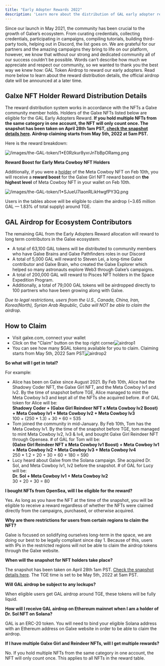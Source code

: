 ```yaml
---
title: "Early Adopter Rewards 2022"
description: 'Learn more about the distribution of GAL early adopter rewards distributed in May, 2022'
---
```


Since our launch in May 2021, the community has been crucial to the growth of Galxe’s ecosystem. From curating credentials, collecting credentials, participating in campaigns, compiling tutorials, building third-party tools, helping out in Discord, the list goes on. We are grateful for our partners and the amazing campaigns they bring to life on our platform, however, we know that without our strong and dedicated community all of our success couldn’t be possible. Words can’t describe how much we appreciate and respect our community, so we wanted to thank you the best way we knew how: GAL Token Airdrop to reward our early adopters. Read more below to learn about the reward distribution details, the official airdrop date will be announced at a later time.

## Galxe NFT Holder Reward Distribution Details[](#galxe-nft-holder-reward-distribution-details "Direct link to heading")

The reward distribution system works in accordance with the NFTs a Galxe community member holds. Holders of the Galxe NFTs listed below are eligible for the GAL Early Adopters Reward. **If you hold multiple NFTs from the same category in one account, the NFT will only count once. The snapshot has been taken on April 28th 1am PST, [check the snapshot details here](https://github.com/GalxeHQ/galaxy-airdrop). Airdrop claiming starts from May 5th, 2022 at 5am PST.**

Here is the reward breakdown:

![/images/the-GAL-token/1*E0Rzkur8yxrJnTbBpORamg.png](/images/the-GAL-token/1*E0Rzkur8yxrJnTbBpORamg.png)

**Reward Boost for Early Meta Cowboy NFT Holders**

Additionally, if you were a [holder](https://github.com/NFTGalxe/galaxy-nft-holder-feb-10/blob/main/snapshot/meta-cowboy.csv) of the Meta Cowboy NFT on Feb 10th, you will receive a **reward boost** for the Galxe Girl NFT reward based on **the highest level** of Meta Cowboy NFT in your wallet on Feb 10th.

![/images/the-GAL-token/1*SJueU7IaonRLikHwgfPY3Q.png](/images/the-GAL-token/1*SJueU7IaonRLikHwgfPY3Q.png)

Users in the tables above will be eligible to claim the airdrop (\~3.65 million GAL — 1.83% of total supply) around TGE. 

## GAL Airdrop for Ecosystem Contributors[](#gal-airdrop-for-ecosystem-contributors "Direct link to heading")

The remaining GAL from the Early Adopters Reward allocation will reward to long term contributors in the Galxe ecosystem:

* A total of 63,100 GAL tokens will be distributed to community members who have Galxe Brains and Galxe Pathfinders roles in our Discord
* A total of 5,000 GAL will reward to Steven Lei, a long-time Galxe contributor and Galxe Brain, who created the Galxe Explorer which helped so many astronauts explore Web3 through Galxe’s campaigns.
* A total of 200,000 GAL will reward to Pisces NFT holders in the Space Expedition Program.
* Additionally, a total of 79,000 GAL tokens will be airdropped directly to 100 partners who have been growing along with Galxe.

_Due to legal restrictions, users from the U.S., Canada, China, Iran, Korea(North), Syrian Arab Republic, Cuba will NOT be able to claim the airdrop._

## How to Claim[](#how-to-claim "Direct link to heading")

* Visit galxe.com, connect your wallet
* Click on the "Claim" button on the top right corner![airdrop1](/images/the-GAL-token/airdrop1-7ce1fbad9700338a1a88987cf41d0ae4.png)
* You can see how many $GAL tokens available for you to claim. Claiming starts from May 5th, 2022 5am PST![airdrop2](/images/the-GAL-token/airdrop2-1ffa737fbb5084676fdbb0b1a707fcba.png)

**So what will I get in total?**

For example:

* Alice has been on Galxe since August 2021\. By Feb 10th, Alice had the Shadowy Coder NFT, the Galxe Girl NFT, and the Meta Cowboy lv1 and lv2\. By the time of snapshot before TGE, Alice managed to mint the Meta Cowboy lv3 and kept all of the NFTs she acquired before. # of GAL token for Alice will be:  
**Shadowy Coder + (Galxe Girl Reindeer NFT x Meta Cowboy lv2 Boost) + Meta Cowboy lv1 + Meta Cowboy lv2 + Meta Cowboy lv3**  
100 + (250 \* 1.3) + 30 + 60 = 535
* Tom joined the community in mid-January. By Feb 10th, Tom has the Meta Cowboy lv1\. By the time of the snapshot before TGE, tom managed to mint Meta Cowboy lv2, lv3 & lv4, and bought Galxe Girl Reindeer NFT through Opensea. # of GAL for Tom will be:  
**(Galxe Girl Reindeer NFT x Meta Cowboy lv1 Boost) + Meta Cowboy lv1 + Meta Cowboy lv2 + Meta Cowboy lv3 + Meta Cowboy lv4**  
250 \* 1.2 + 20 + 30 + 60 + 180 = 590
* Lucy heard about Galxe from the Solana campaign. She acquired Dr. Sol, and Meta Cowboy lv1, lv2 before the snapshot. # of GAL for Lucy will be:  
**Dr. Sol + Meta Cowboy lv1 + Meta Cowboy lv2**  
30 + 20 + 30 = 80

**I bought NFTs from OpenSea, will I be eligible for the reward?**

Yes. As long as you have the NFT at the time of the snapshot, you will be eligible to receive a reward regardless of whether the NFTs were claimed directly from the campaigns, purchased, or otherwise acquired.

**Why are there restrictions for users from certain regions to claim the NFT?**

Galxe is focused on solidifying ourselves long-term in the space, we are doing our best to be legally compliant since day 1\. Because of this, users with IPs in the restricted regions will not be able to claim the airdrop tokens through the Galxe website.

**When will the snapshot for NFT holders take place?**

The snapshot has been taken on April 28th 1am PST. [Check the snapshot details here](https://github.com/GalxeHQ/galaxy-airdrop). The TGE time is set to be May 5th, 2022 at 5am PST.

**Will GAL airdrop be subject to any lockups?**

When eligible users get GAL airdrop around TGE, these tokens will be fully liquid.

**How will I receive GAL airdrop on Ethereum mainnet when I am a holder of Dr. Sol NFT on Solana?**

GAL is an ERC-20 token. You will need to bind your eligible Solana address with an Ethereum address on Galxe website in order to be able to claim the airdrop.

**If I have multiple Galxe Girl and Reindeer NFTs, will I get multiple rewards?**

No. If you hold multiple NFTs from the same category in one account, the NFT will only count once. This applies to all NFTs in the reward table.